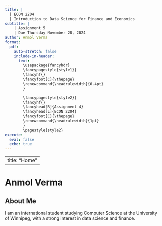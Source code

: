 ---
title: |
  | ECON 2204 
  | Introduction to Data Science for Finance and Economics
subtitle: |
    | Assignment 5
    | Due Thursday November 28, 2024
author: Anmol Verma
format: 
  pdf:
    auto-stretch: false
    include-in-header: 
      text: |
        \usepackage{fancyhdr}
        \fancypagestyle{style1}{
        \fancyhf{}
        \fancyfoot[C]{\thepage}
        \renewcommand{\headrulewidth}{0.4pt}
        }

        \fancypagestyle{style2}{
        \fancyhf{}
        \fancyhead[R]{Assignment 4}
        \fancyhead[L]{ECON 2204}
        \fancyfoot[C]{\thepage}
        \renewcommand{\headrulewidth}{1pt}
        }
        \pagestyle{style2}
execute: 
  eval: false
  echo: true
---

---
title: "Home"
---

# Anmol Verma

## About Me

I am an international student studying Computer Science at the University of Winnipeg, with a strong interest in data science and finance.
